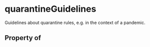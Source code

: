 # quarantineGuidelines

Guidelines about quarantine rules, e.g. in the context of a pandemic.

## Property of



